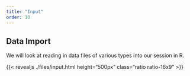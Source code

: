```yaml
---
title: "Input"
order: 10
---
```


## Data Import

We will look at reading in data files of various types into our session in R. 


{{< revealjs ./files/input.html height="500px" class="ratio ratio-16x9" >}}

